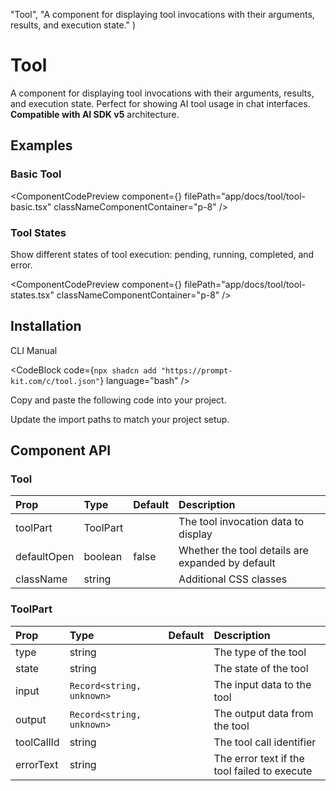 
  "Tool",
  "A component for displaying tool invocations with their arguments, results, and execution state."
)

# Tool

A component for displaying tool invocations with their arguments, results, and execution state. Perfect for showing AI tool usage in chat interfaces. **Compatible with AI SDK v5** architecture.

## Examples

### Basic Tool

<ComponentCodePreview
  component={<ToolBasic />}
  filePath="app/docs/tool/tool-basic.tsx"
  classNameComponentContainer="p-8"
/>

### Tool States

Show different states of tool execution: pending, running, completed, and error.

<ComponentCodePreview
  component={<ToolStates />}
  filePath="app/docs/tool/tool-states.tsx"
  classNameComponentContainer="p-8"
/>

## Installation

<Tabs defaultValue="cli">

<TabsList>
  <TabsTrigger value="cli">CLI</TabsTrigger>
  <TabsTrigger value="manual">Manual</TabsTrigger>
</TabsList>

<TabsContent value="cli">

<CodeBlock
  code={`npx shadcn add "https://prompt-kit.com/c/tool.json"`}
  language="bash"
/>

</TabsContent>

<TabsContent value="manual">

<Steps>

<Step>Copy and paste the following code into your project.</Step>

<CodeBlock filePath="components/prompt-kit/tool.tsx" language="tsx" />

<Step>Update the import paths to match your project setup.</Step>

</Steps>

</TabsContent>

</Tabs>

## Component API

### Tool

| Prop        | Type     | Default | Description                                      |
| :---------- | :------- | :------ | :----------------------------------------------- |
| toolPart    | ToolPart |         | The tool invocation data to display              |
| defaultOpen | boolean  | false   | Whether the tool details are expanded by default |
| className   | string   |         | Additional CSS classes                           |

### ToolPart

| Prop       | Type                      | Default | Description                                  |
| :--------- | :------------------------ | :------ | :------------------------------------------- |
| type       | string                    |         | The type of the tool                         |
| state      | string                    |         | The state of the tool                        |
| input      | `Record<string, unknown>` |         | The input data to the tool                   |
| output     | `Record<string, unknown>` |         | The output data from the tool                |
| toolCallId | string                    |         | The tool call identifier                     |
| errorText  | string                    |         | The error text if the tool failed to execute |
